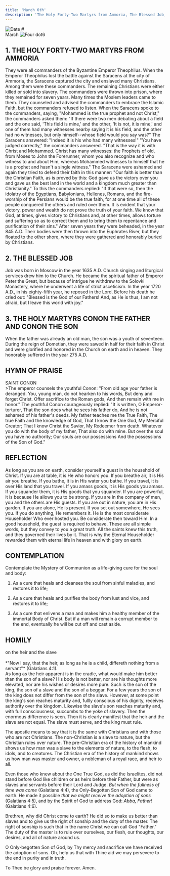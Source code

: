 ```yaml
---
title: 'March 6th'
description: 'The Holy Forty-Two Martyrs from Ammoria, The Blessed Job, Holy Martyrs Conon the Father and Conon the Son'
---
```


<RunningHead />
<Image src="/title-imprint.png" height={50} width={50} alt="Date" className="title-imprint"/>
# <div id="date">March <Image className="four-dot" src="/four-dot.png" height={15} width={15} alt="Four dot" />6</div>

## 1. THE HOLY FORTY-TWO MARTYRS FROM AMMORIA

They were all commanders of the Byzantine Emperor Theophilus. When the Emperor Theophilus lost the battle against the Saracens at the city of Ammoria, the Saracens captured the city and enslaved many Christians. Among them were these commanders. The remaining Christians were either killed or sold into slavery. The commanders were thrown into prison, where they remained for seven years. Many times the Moslem leaders came to them. They counseled and advised the commanders to embrace the Islamic Faith, but the commanders refused to listen. When the Saracens spoke to the commanders, saying, "Mohammed is the true prophet and not Christ," the commanders asked them: "If there were two men debating about a field and the one said, 'This field is mine,' and the other, 'It is not, it is mine,' and one of them had many witnesses nearby saying it is his field, and the other had no witnesses, but only himself--whose field would you say was?" The Saracens answered: "Indeed it is his who had many witnesses!" "You have judged correctly," the commanders answered. "That is the way it is with Christ and Mohammed. Christ has many witnesses: the Prophets of old, from Moses to John the Forerunner, whom you also recognize and who witness to and about Him, whereas Mohammed witnesses to himself that he is a prophet and hasn't a single witness." The Saracens were ashamed and again they tried to defend their faith in this manner: "Our faith is better than the Christian Faith, as is proved by this: God gave us the victory over you and gave us the best land in the world and a kingdom much greater than Christianity." To this the commanders replied: "If that were so, then the idolatry of the Egyptians, Babylonians, Hellenes, Romans, and the fire-worship of the Persians would be the true faith, for at one time all of these people conquered the others and ruled over them. It is evident that your victory, power and wealth do not prove the truth of your faith. We know that God, at times, gives victory to Christians and, at other times, allows torture and suffering so as to correct them and to bring them to repentance and purification of their sins." After seven years they were beheaded, in the year 845 A.D. Their bodies were then thrown into the Euphrates River, but they floated to the other shore, where they were gathered and honorably buried by Christians.

## 2. THE BLESSED JOB

Job was born in Moscow in the year 1635 A.D. Church singing and liturgical services drew him to the Church. He became the spiritual father of Emperor Peter the Great, but because of intrigue he withdrew to the Solovki Monastery, where he underwent a life of strict asceticism. In the year 1720 A.D., in his eighty-fifth year, he reposed in the Lord. Before his death he cried out: "Blessed is the God of our Fathers!  And, as He is thus, I am not afraid, but I leave this world with joy."

## 3. THE HOLY MARTYRS CONON THE FATHER AND CONON THE SON

When the father was already an old man, the son was a youth of seventeen. During the reign of Dometian, they were sawed in half for their faith in Christ and were glorified and honored in the Church on earth and in heaven. They honorably suffered in the year 275 A.D.


## HYMN OF PRAISE
<div style={{textAlign:'center', color:'crimson', fontWeight:'bold'}}>
SAINT CONON
</div>
>The emperor counsels the youthful Conon:  
"From old age your father is deranged.  
You, young man, do not hearken to his words,  
But deny and forget Christ.  
Offer sacrifice to the Roman gods,  
And then remain with me in honor."  
The youthful Conon courageously replied:  
"It is written, O Emperor-torturer,  
That the son does what he sees his father do,  
And he is not ashamed of his father's deeds.  
My father teaches me the True Faith,  
The true Faith and the knowledge of God,  
That I know the One God,  
My Merciful Creator;  
That I know Christ the Savior,  
My Redeemer from death.  
Whatever you do with the body of my father,  
That also do with mine.  
But over the soul you have no authority;  
Our souls are our possessions  
And the possessions of the Son of God."  


## REFLECTION

As long as you are on earth, consider yourself a guest in the household of Christ. If you are at table, it is He who honors you. If you breathe air, it is His air you breathe. If you bathe, it is in His water you bathe. If you travel, it is over His land that you travel. If you amass goods, it is His goods you amass. If you squander them, it is His goods that you squander. If you are powerful, it is because He allows you to be strong. If you are in the company of men, you and the others are His guests. If you are out in nature, you are in His garden. If you are alone, He is present. If you set out somewhere, He sees you. If you do anything, He remembers it. He is the most considerate Householder Who ever hosted you. Be considerate then toward Him. In a good household, the guest is required to behave. These are all simple words, but they convey to you a great truth. All the saints knew this truth, and they governed their lives by it. That is why the Eternal Householder rewarded them with eternal life in heaven and with glory on earth.


## CONTEMPLATION

Contemplate the Mystery of Communion as a life-giving cure for the soul and body:

1. As a cure that heals and cleanses the soul from sinful maladies, and restores it to life;

2. As a cure that heals and purifies the body from lust and vice, and restores it to life;

3. As a cure that enlivens a man and makes him a healthy member of the immortal Body of Christ.  But if a man will remain a corrupt member to the end, eventually he will be cut off and cast aside.


## HOMILY
<div style={{textAlign:'center', color:'crimson', fontWeight:'bold'}}>
on the heir and the slave
</div><br />
<div style={{textAlign:'right'}}>
*"Now I say, that the heir, as long as he is a child, differeth nothing from a servant"* (Galatians 4:1).
</div>
As long as the heir apparent is in the cradle, what would make him better than the son of a slave? His body is not better, nor are his thoughts more elevated, nor are his wishes or desires more pure. Such is the son of the king, the son of a slave and the son of a beggar. For a few years the son of the king does not differ from the son of the slave. However, at some point the king's son reaches maturity and, fullly conscious of his dignity, receives authority over the kingdom. Likewise the slave's son reaches maturity and, with full consciousness, succumbs to the yoke of slavery. Then the enormous difference is seen. Then it is clearly manifest that the heir and the slave are not equal. The slave must serve, and the king must rule.

The apostle means to say that it is the same with Christians and with those who are not Christians. The non-Christian is a slave to nature, but the Christian rules over nature. The pre-Christian era of the history of mankind shows us how man was a slave to the elements of nature, to the flesh, to idols, and to creatures. The Christian era of the history of mankind shows us how man was master and owner, a nobleman of a royal race, and heir to all.

Even those who knew about the One True God, as did the Israelites, did not stand before God like children or as heirs before their Father, but were as slaves and servants before their Lord and Judge. *But when the fullness of time was come* (Galatians 4:4), the Only-Begotten Son of God came to earth. He made it possible *that we might receive the adoption of sons* (Galatians 4:5), and by the Spirit of God to address God: *Abba, Father!* (Galatians 4:6).

Brethren, why did Christ come to earth? He did so to make us better than slaves and to give us the right of sonship and the duty of the master. The right of sonship is such that in the name Christ we can call God "Father."  The duty of the master is to rule over ourselves, our flesh, our thoughts, our desires, and all of nature around us.

O Only-begotten Son of God, by Thy mercy and sacrifice we have received the adoption of sons. Oh, help us that with Thine aid we may persevere to the end in purity and in truth.

To Thee be glory and praise forever. Amen.